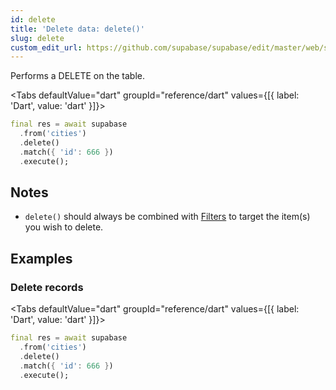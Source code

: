 ```yaml
---
id: delete
title: 'Delete data: delete()'
slug: delete
custom_edit_url: https://github.com/supabase/supabase/edit/master/web/spec/dart.yml
---
```



Performs a DELETE on the table.

<Tabs
  defaultValue="dart"
  groupId="reference/dart"
  values={[{ label: 'Dart', value: 'dart' }]}>

<TabItem value="dart">

```dart
final res = await supabase
  .from('cities')
  .delete()
  .match({ 'id': 666 })
  .execute();
```

</TabItem>

</Tabs>

## Notes

- `delete()` should always be combined with [Filters](/docs/reference/dart/using-filters) to target the item(s) you wish to delete.

## Examples

### Delete records

<Tabs
  defaultValue="dart"
  groupId="reference/dart"
  values={[{ label: 'Dart', value: 'dart' }]}>

<TabItem value="dart">

```dart
final res = await supabase
  .from('cities')
  .delete()
  .match({ 'id': 666 })
  .execute();
```

</TabItem>

</Tabs>
